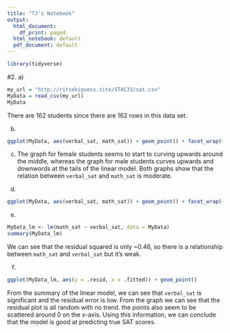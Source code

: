 ```yaml
---
title: "TJ's Notebook"
output:
  html_document:
    df_print: paged
  html_notebook: default
  pdf_document: default
---
```


```r
library(tidyverse)
```

#2.
a)
```r
my_url = "http://ritsokiguess.site/STAC33/sat.csv"
MyData = read_csv(my_url)
MyData
```
There are 162 students since there are 162 rows in this data set.

b)
```r
ggplot(MyData, aes(verbal_sat, math_sat)) + geom_point() + facet_wrap(~sex) + geom_smooth(se = F)
```

c)
The graph for female students seems to start to curving upwards around the middle, whereas the graph for male students curves upwards and downwords at the tails of the linear model. Both graphs show that the relation between `verbal_sat` and `math_sat` is moderate.


d)
```r
ggplot(MyData, aes(verbal_sat, math_sat)) + geom_point() + facet_wrap(~sex) + geom_smooth(method = lm, se = F)
```

e)
```r
MyData_lm <- lm(math_sat ~ verbal_sat, data = MyData)
summary(MyData_lm)
```
We can see that the residual squared is only ~0.46, so there is a relationship between `math_sat` and `verbal_sat` but it's weak.

f)
```r
ggplot(MyData_lm, aes(y = .resid, x = .fitted)) + geom_point()
```

From the summary of the linear model, we can see that `verbal_sat` is significant and the residual error is low. From the graph we can see that the residual plot is all random with no trend. the points also seem to be scattered around 0 on the x-axis. Using this information, we can conclude that the model is good at predicting true SAT scores.
